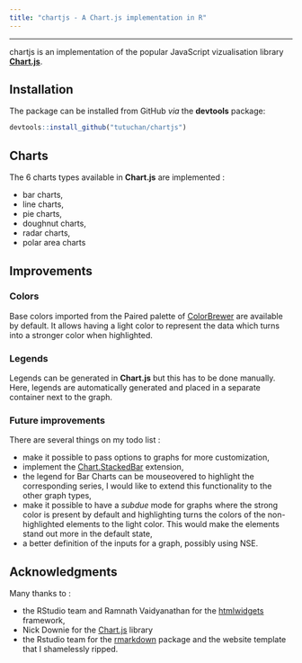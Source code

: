 ```yaml
---
title: "chartjs - A Chart.js implementation in R"
---
```


***

chartjs is an implementation of the popular JavaScript vizualisation library [**Chart.js**](www.chartjs.org).

## Installation

The package can be installed from GitHub *via* the **devtools** package: 

```r
devtools::install_github("tutuchan/chartjs")
```


## Charts

The 6 charts types available in **Chart.js** are implemented : 

+ bar charts,
+ line charts,
+ pie charts,
+ doughnut charts,
+ radar charts,
+ polar area charts

## Improvements

### Colors

Base colors imported from the Paired palette of [ColorBrewer](http://www.colorbrewer2.org) are available by default. It allows having a light color to represent the data which turns into a stronger color when highlighted.

### Legends

Legends can be generated in **Chart.js** but this has to be done manually. Here, legends are automatically generated and placed in a separate container next to the graph.

### Future improvements

There are several things on my todo list : 

+ make it possible to pass options to graphs for more customization,
+ implement the [Chart.StackedBar](https://github.com/Regaddi/Chart.StackedBar.js) extension,
+ the legend for Bar Charts can be mouseovered to highlight the corresponding series, I would like to extend this functionality to the other graph types,
+ make it possible to have a *subdue* mode for graphs where the strong color is present by default and highlighting turns the colors of the non-highlighted elements to the light color. This would make the elements stand out more in the default state,
+ a better definition of the inputs for a graph, possibly using NSE.

## Acknowledgments

Many thanks to : 

+ the RStudio team and Ramnath Vaidyanathan for the [htmlwidgets](http://www.htmlwidgets.org/) framework,
+ Nick Downie for the [Chart.js](http://www.chartjs.org) library
+ the Rstudio team for the [rmarkdown](http://rmarkdown.rstudio.com/) package and the website template that I shamelessly ripped.